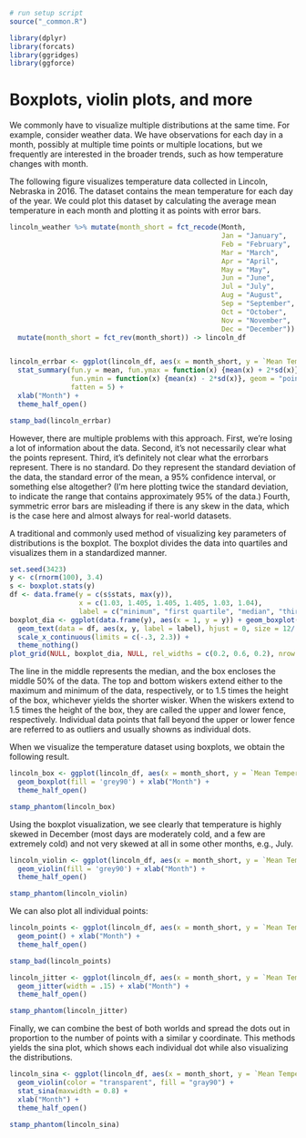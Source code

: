 ```r
# run setup script
source("_common.R")

library(dplyr)
library(forcats)
library(ggridges)
library(ggforce)
```

# Boxplots, violin plots, and more {#boxplots-violins}

We commonly have to visualize multiple distributions at the same time. For example, consider weather data. We have observations for each day in a month, possibly at multiple time points or multiple locations, but we frequently are interested in the broader trends, such as how temperature changes with month.

The following figure visualizes temperature data collected in Lincoln, Nebraska in 2016. The dataset contains the mean temperature for each day of the year. We could plot this dataset by calculating the average mean temperature in each month and plotting it as points with error bars.

```r
lincoln_weather %>% mutate(month_short = fct_recode(Month,
                                                    Jan = "January",
                                                    Feb = "February",
                                                    Mar = "March",
                                                    Apr = "April",
                                                    May = "May",
                                                    Jun = "June",
                                                    Jul = "July",
                                                    Aug = "August",
                                                    Sep = "September",
                                                    Oct = "October",
                                                    Nov = "November",
                                                    Dec = "December")) %>%
  mutate(month_short = fct_rev(month_short)) -> lincoln_df


lincoln_errbar <- ggplot(lincoln_df, aes(x = month_short, y = `Mean Temperature [F]`)) +
  stat_summary(fun.y = mean, fun.ymax = function(x) {mean(x) + 2*sd(x)},
               fun.ymin = function(x) {mean(x) - 2*sd(x)}, geom = "pointrange",
               fatten = 5) +
  xlab("Month") + 
  theme_half_open()

stamp_bad(lincoln_errbar)
```

However, there are multiple problems with this approach. First, we're losing a lot of information about the data. Second, it's not necessarily clear what the points represent. Third, it's definitely not clear what the errorbars represent. There is no standard. Do they represent the standard deviation of the data, the standard error of the mean, a 95% confidence interval, or something else altogether? (I'm here plotting twice the standard deviation, to indicate the range that contains approximately 95% of the data.) Fourth, symmetric error bars are misleading if there is any skew in the data, which is the case here and almost always for real-world datasets.

A traditional and commonly used method of visualizing key parameters of distributions is the boxplot. The boxplot divides the data into quartiles and visualizes them in a standardized manner.
```r
set.seed(3423)
y <- c(rnorm(100), 3.4)
s <- boxplot.stats(y)
df <- data.frame(y = c(s$stats, max(y)),
                 x = c(1.03, 1.405, 1.405, 1.405, 1.03, 1.04),
                 label = c("minimum", "first quartile", "median", "third quartile", "upper fence", "outlier"))
boxplot_dia <- ggplot(data.frame(y), aes(x = 1, y = y)) + geom_boxplot(fill = 'grey90') +
  geom_text(data = df, aes(x, y, label = label), hjust = 0, size = 12/.pt) +
  scale_x_continuous(limits = c(-.3, 2.3)) +
  theme_nothing()
plot_grid(NULL, boxplot_dia, NULL, rel_widths = c(0.2, 0.6, 0.2), nrow = 1)
```

The line in the middle represents the median, and the box encloses the middle 50% of the data. The top and bottom wiskers extend either to the maximum and minimum of the data, respectively, or to 1.5 times the height of the box, whichever yields the shorter wisker. When the wiskers extend to 1.5 times the height of the box, they are called the upper and lower fence, respectively. Individual data points that fall beyond the upper or lower fence are referred to as outliers and usually showns as individual dots.

When we visualize the temperature dataset using boxplots, we obtain the following result.
```r
lincoln_box <- ggplot(lincoln_df, aes(x = month_short, y = `Mean Temperature [F]`)) +
  geom_boxplot(fill = 'grey90') + xlab("Month") +
  theme_half_open()

stamp_phantom(lincoln_box)
```

Using the boxplot visualization, we see clearly that temperature is highly skewed in December (most days are moderately cold, and a few are extremely cold) and not very skewed at all in some other months, e.g., July.


```r
lincoln_violin <- ggplot(lincoln_df, aes(x = month_short, y = `Mean Temperature [F]`)) +
  geom_violin(fill = 'grey90') + xlab("Month") +
  theme_half_open()

stamp_phantom(lincoln_violin)
```


We can also plot all individual points:
```r
lincoln_points <- ggplot(lincoln_df, aes(x = month_short, y = `Mean Temperature [F]`)) +
  geom_point() + xlab("Month") +
  theme_half_open()

stamp_bad(lincoln_points)
```


```r
lincoln_jitter <- ggplot(lincoln_df, aes(x = month_short, y = `Mean Temperature [F]`)) +
  geom_jitter(width = .15) + xlab("Month") +
  theme_half_open()

stamp_phantom(lincoln_jitter)
```


Finally, we can combine the best of both worlds and spread the dots out in proportion to the number of points with a similar y coordinate. This methods yields the sina plot, which shows each individual dot while also visualizing the distributions. 
```r
lincoln_sina <- ggplot(lincoln_df, aes(x = month_short, y = `Mean Temperature [F]`)) +
  geom_violin(color = "transparent", fill = "gray90") + 
  stat_sina(maxwidth = 0.8) + 
  xlab("Month") +
  theme_half_open()

stamp_phantom(lincoln_sina)
```
